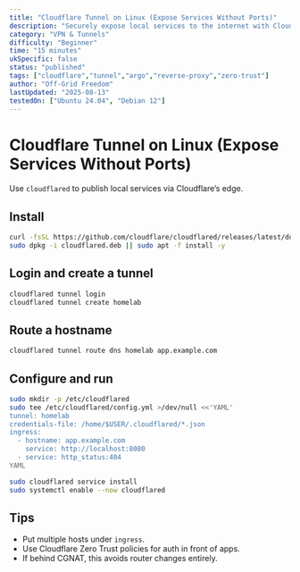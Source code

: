 ```yaml
---
title: "Cloudflare Tunnel on Linux (Expose Services Without Ports)"
description: "Securely expose local services to the internet with Cloudflare Tunnel—no port forwarding."
category: "VPN & Tunnels"
difficulty: "Beginner"
time: "15 minutes"
ukSpecific: false
status: "published"
tags: ["cloudflare","tunnel","argo","reverse-proxy","zero-trust"]
author: "Off-Grid Freedom"
lastUpdated: "2025-08-13"
testedOn: ["Ubuntu 24.04", "Debian 12"]
---
```


# Cloudflare Tunnel on Linux (Expose Services Without Ports)

Use `cloudflared` to publish local services via Cloudflare’s edge.

## Install

```bash
curl -fsSL https://github.com/cloudflare/cloudflared/releases/latest/download/cloudflared-linux-amd64.deb -o cloudflared.deb
sudo dpkg -i cloudflared.deb || sudo apt -f install -y
```

## Login and create a tunnel

```bash
cloudflared tunnel login
cloudflared tunnel create homelab
```

## Route a hostname

```bash
cloudflared tunnel route dns homelab app.example.com
```

## Configure and run

```bash
sudo mkdir -p /etc/cloudflared
sudo tee /etc/cloudflared/config.yml >/dev/null <<'YAML'
tunnel: homelab
credentials-file: /home/$USER/.cloudflared/*.json
ingress:
  - hostname: app.example.com
    service: http://localhost:8080
  - service: http_status:404
YAML

sudo cloudflared service install
sudo systemctl enable --now cloudflared
```

## Tips

- Put multiple hosts under `ingress`.
- Use Cloudflare Zero Trust policies for auth in front of apps.
- If behind CGNAT, this avoids router changes entirely.
